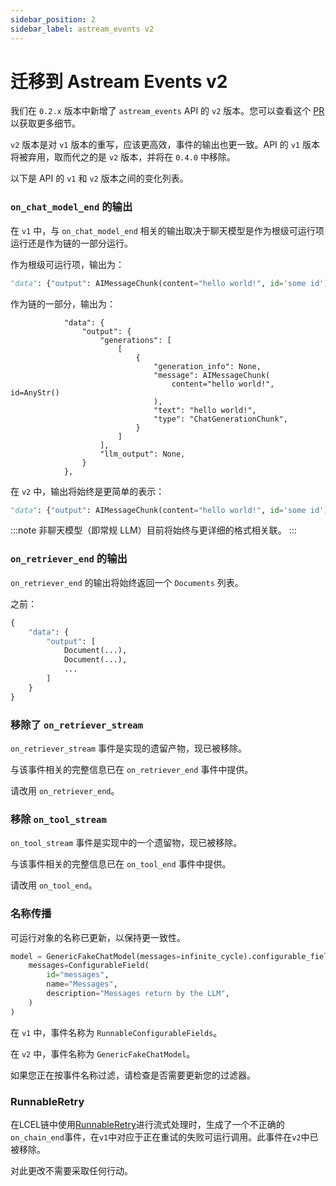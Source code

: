 ```yaml
---
sidebar_position: 2
sidebar_label: astream_events v2
---
```


# 迁移到 Astream Events v2

我们在 `0.2.x` 版本中新增了 `astream_events` API 的 `v2` 版本。您可以查看这个 [PR](https://github.com/langchain-ai/langchain/pull/21638) 以获取更多细节。

`v2` 版本是对 `v1` 版本的重写，应该更高效，事件的输出也更一致。API 的 `v1` 版本将被弃用，取而代之的是 `v2` 版本，并将在 `0.4.0` 中移除。

以下是 API 的 `v1` 和 `v2` 版本之间的变化列表。

### `on_chat_model_end` 的输出

在 `v1` 中，与 `on_chat_model_end` 相关的输出取决于聊天模型是作为根级可运行项运行还是作为链的一部分运行。

作为根级可运行项，输出为：

```python
"data": {"output": AIMessageChunk(content="hello world!", id='some id')}
```

作为链的一部分，输出为：

```
            "data": {
                "output": {
                    "generations": [
                        [
                            {
                                "generation_info": None,
                                "message": AIMessageChunk(
                                    content="hello world!", id=AnyStr()
                                ),
                                "text": "hello world!",
                                "type": "ChatGenerationChunk",
                            }
                        ]
                    ],
                    "llm_output": None,
                }
            },
```

在 `v2` 中，输出将始终是更简单的表示：

```python
"data": {"output": AIMessageChunk(content="hello world!", id='some id')}
```

:::note
非聊天模型（即常规 LLM）目前将始终与更详细的格式相关联。
:::

### `on_retriever_end` 的输出

`on_retriever_end` 的输出将始终返回一个 `Documents` 列表。

之前：
```python
{
    "data": {
        "output": [
            Document(...),
            Document(...),
            ...
        ]
    }
}
```

### 移除了 `on_retriever_stream`

`on_retriever_stream` 事件是实现的遗留产物，现已被移除。

与该事件相关的完整信息已在 `on_retriever_end` 事件中提供。

请改用 `on_retriever_end`。

### 移除 `on_tool_stream`

`on_tool_stream` 事件是实现中的一个遗留物，现已被移除。

与该事件相关的完整信息已在 `on_tool_end` 事件中提供。

请改用 `on_tool_end`。

### 名称传播

可运行对象的名称已更新，以保持更一致性。

```python
model = GenericFakeChatModel(messages=infinite_cycle).configurable_fields(
    messages=ConfigurableField(
        id="messages",
        name="Messages",
        description="Messages return by the LLM",
    )
)
```

在 `v1` 中，事件名称为 `RunnableConfigurableFields`。

在 `v2` 中，事件名称为 `GenericFakeChatModel`。

如果您正在按事件名称过滤，请检查是否需要更新您的过滤器。

### RunnableRetry

在LCEL链中使用[RunnableRetry](https://api.python.langchain.com/en/latest/runnables/langchain_core.runnables.retry.RunnableRetry.html)进行流式处理时，生成了一个不正确的`on_chain_end`事件，在`v1`中对应于正在重试的失败可运行调用。此事件在`v2`中已被移除。

对此更改不需要采取任何行动。
